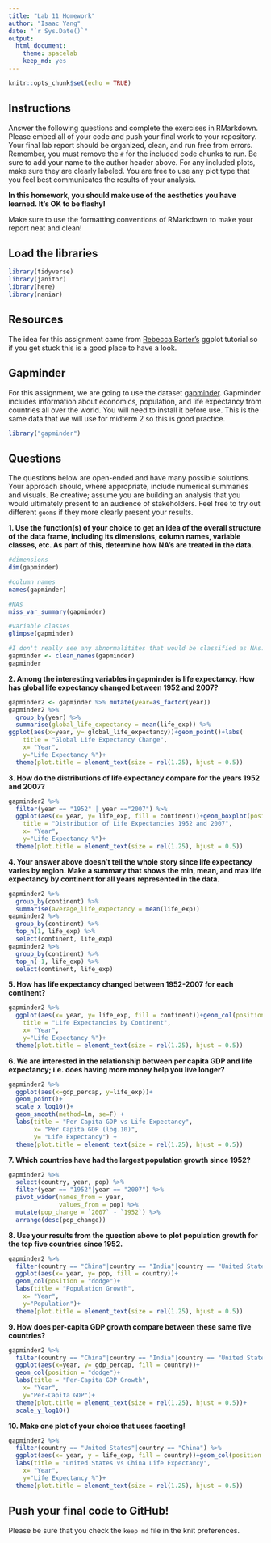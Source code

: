 ---
title: "Lab 11 Homework"
author: "Isaac Yang"
date: "`r Sys.Date()`"
output:
  html_document: 
    theme: spacelab
    keep_md: yes
---

```{r setup, include=FALSE}
knitr::opts_chunk$set(echo = TRUE)
```

## Instructions
Answer the following questions and complete the exercises in RMarkdown. Please embed all of your code and push your final work to your repository. Your final lab report should be organized, clean, and run free from errors. Remember, you must remove the `#` for the included code chunks to run. Be sure to add your name to the author header above. For any included plots, make sure they are clearly labeled. You are free to use any plot type that you feel best communicates the results of your analysis.  

**In this homework, you should make use of the aesthetics you have learned. It's OK to be flashy!**

Make sure to use the formatting conventions of RMarkdown to make your report neat and clean!  

## Load the libraries
```{r message=FALSE, warning=FALSE}
library(tidyverse)
library(janitor)
library(here)
library(naniar)
``` 

## Resources
The idea for this assignment came from [Rebecca Barter's](http://www.rebeccabarter.com/blog/2017-11-17-ggplot2_tutorial/) ggplot tutorial so if you get stuck this is a good place to have a look.  

## Gapminder
For this assignment, we are going to use the dataset [gapminder](https://cran.r-project.org/web/packages/gapminder/index.html). Gapminder includes information about economics, population, and life expectancy from countries all over the world. You will need to install it before use. This is the same data that we will use for midterm 2 so this is good practice.
```{r}
library("gapminder")
```

## Questions
The questions below are open-ended and have many possible solutions. Your approach should, where appropriate, include numerical summaries and visuals. Be creative; assume you are building an analysis that you would ultimately present to an audience of stakeholders. Feel free to try out different `geoms` if they more clearly present your results.  

**1. Use the function(s) of your choice to get an idea of the overall structure of the data frame, including its dimensions, column names, variable classes, etc. As part of this, determine how NA's are treated in the data.**
```{r}
#dimensions
dim(gapminder)

#column names
names(gapminder)

#NAs
miss_var_summary(gapminder)

#variable classes
glimpse(gapminder)

#I don't really see any abnormalitites that would be classified as NAs.
gapminder <- clean_names(gapminder)
gapminder
```


**2. Among the interesting variables in gapminder is life expectancy. How has global life expectancy changed between 1952 and 2007?**
```{r}
gapminder2 <- gapminder %>% mutate(year=as_factor(year))
gapminder2 %>%
  group_by(year) %>%
  summarise(global_life_expectancy = mean(life_exp)) %>% 
ggplot(aes(x=year, y= global_life_expectancy))+geom_point()+labs(
    title = "Global Life Expectancy Change",
    x= "Year",
    y="Life Expectancy %")+
  theme(plot.title = element_text(size = rel(1.25), hjust = 0.5))
```


**3. How do the distributions of life expectancy compare for the years 1952 and 2007?**
```{r}
gapminder2 %>% 
  filter(year == "1952" | year =="2007") %>% 
  ggplot(aes(x= year, y= life_exp, fill = continent))+geom_boxplot(position = "dodge")+labs(
    title = "Distribution of Life Expectancies 1952 and 2007",
    x= "Year",
    y="Life Expectancy %")+
  theme(plot.title = element_text(size = rel(1.25), hjust = 0.5))
```


**4. Your answer above doesn't tell the whole story since life expectancy varies by region. Make a summary that shows the min, mean, and max life expectancy by continent for all years represented in the data.**
```{r}
gapminder2 %>% 
  group_by(continent) %>% 
  summarise(average_life_expectancy = mean(life_exp))
gapminder2 %>% 
  group_by(continent) %>% 
  top_n(1, life_exp) %>% 
  select(continent, life_exp)
gapminder2 %>% 
  group_by(continent) %>% 
  top_n(-1, life_exp) %>% 
  select(continent, life_exp)
```


**5. How has life expectancy changed between 1952-2007 for each continent?**
```{r}
gapminder2 %>% 
  ggplot(aes(x= year, y= life_exp, fill = continent))+geom_col(position = "dodge")+labs(
    title = "Life Expectancies by Continent",
    x= "Year",
    y="Life Expectancy %")+
  theme(plot.title = element_text(size = rel(1.25), hjust = 0.5))
```

**6. We are interested in the relationship between per capita GDP and life expectancy; i.e. does having more money help you live longer?**
```{r}
gapminder2 %>% 
  ggplot(aes(x=gdp_percap, y=life_exp))+
  geom_point()+
  scale_x_log10()+
  geom_smooth(method=lm, se=F) +
  labs(title = "Per Capita GDP vs Life Expectancy",
       x= "Per Capita GDP (log.10)",
       y= "Life Expectancy") +
  theme(plot.title = element_text(size = rel(1.25), hjust = 0.5))
```


**7. Which countries have had the largest population growth since 1952?**
```{r}
gapminder2 %>% 
  select(country, year, pop) %>% 
  filter(year == "1952"|year == "2007") %>% 
  pivot_wider(names_from = year,
              values_from = pop) %>% 
  mutate(pop_change = `2007` - `1952`) %>% 
  arrange(desc(pop_change))
```

**8. Use your results from the question above to plot population growth for the top five countries since 1952.**
```{r}
gapminder2 %>% 
  filter(country == "China"|country == "India"|country == "United States"|country == "Indonesia"|country == "Brazil") %>% 
  ggplot(aes(x= year, y= pop, fill = country))+
  geom_col(position = "dodge")+
  labs(title = "Population Growth",
    x= "Year",
    y="Population")+
  theme(plot.title = element_text(size = rel(1.25), hjust = 0.5))
```


**9. How does per-capita GDP growth compare between these same five countries?**
```{r}
gapminder2 %>% 
  filter(country == "China"|country == "India"|country == "United States"|country == "Indonesia"|country == "Brazil") %>% 
  ggplot(aes(x=year, y= gdp_percap, fill = country))+
  geom_col(position = "dodge")+ 
  labs(title = "Per-Capita GDP Growth",
    x= "Year",
    y="Per-Capita GDP")+
  theme(plot.title = element_text(size = rel(1.25), hjust = 0.5))+
  scale_y_log10()
```


**10. Make one plot of your choice that uses faceting!**
```{r}
gapminder2 %>% 
  filter(country == "United States"|country == "China") %>% 
  ggplot(aes(x= year, y = life_exp, fill = country))+geom_col(position = "dodge")+
  labs(title = "United States vs China Life Expectancy",
    x= "Year",
    y="Life Expectancy %")+
  theme(plot.title = element_text(size = rel(1.25), hjust = 0.5))
```

## Push your final code to GitHub!
Please be sure that you check the `keep md` file in the knit preferences. 
